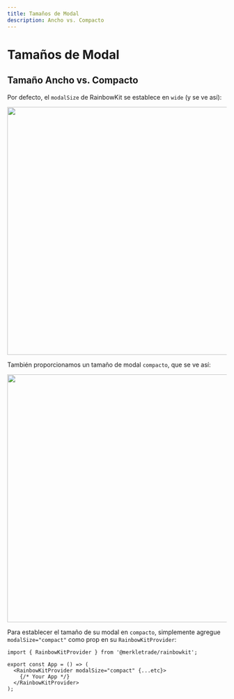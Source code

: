 ```yaml
---
title: Tamaños de Modal
description: Ancho vs. Compacto
---
```


# Tamaños de Modal

## Tamaño Ancho vs. Compacto

Por defecto, el `modalSize` de RainbowKit se establece en `wide` (y se ve así):

<Img src="/modal-default.png" height="569" width="1029" />

También proporcionamos un tamaño de modal `compacto`, que se ve así:

<Img src="/modal-compact.png" height="569" width="1029" />

Para establecer el tamaño de su modal en `compacto`, simplemente agregue `modalSize="compact"` como prop en su `RainbowKitProvider`:

```tsx
import { RainbowKitProvider } from '@merkletrade/rainbowkit';

export const App = () => (
  <RainbowKitProvider modalSize="compact" {...etc}>
    {/* Your App */}
  </RainbowKitProvider>
);
```
